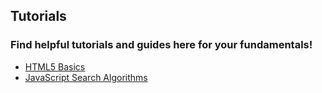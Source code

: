 ## Tutorials

### Find helpful tutorials and guides here for your fundamentals!

- [HTML5 Basics](/html)
- [JavaScript Search Algorithms](/searches)